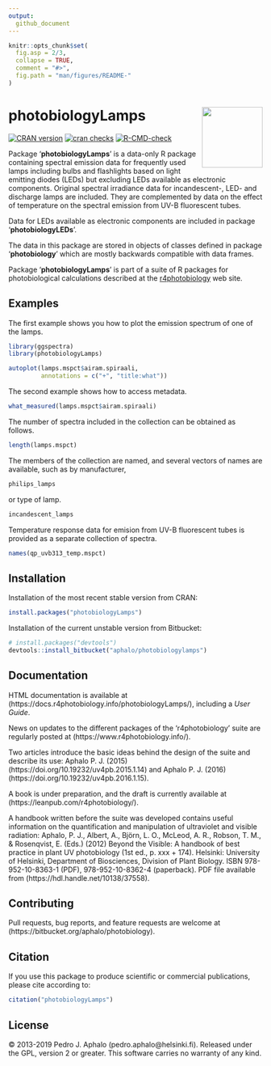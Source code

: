 ```yaml
---
output:
  github_document
---
```


```r
knitr::opts_chunk$set(
  fig.asp = 2/3,
  collapse = TRUE,
  comment = "#>",
  fig.path = "man/figures/README-"
)
```

# photobiologyLamps <img src="man/figures/logo.png" align="right" width="120" />

<!-- badges: start -->
[![CRAN version](https://www.r-pkg.org/badges/version-last-release/photobiologyLamps)](https://cran.r-project.org/package=photobiologyLamps) 
[![cran checks](https://cranchecks.info/badges/worst/photobiologyLamps)](https://cran.r-project.org/web/checks/check_results_photobiologyLamps.html)
[![R-CMD-check](https://github.com/aphalo/photobiologyLamps/workflows/R-CMD-check/badge.svg)](https://github.com/aphalo/photobiologyLamps/actions)
<!-- badges: end -->

Package '**photobiologyLamps**' is a data-only R package containing spectral
emission data for frequently used lamps including bulbs and flashlights based on
light emitting diodes (LEDs) but excluding LEDs available as electronic
components. Original spectral irradiance data for incandescent-, LED- and
discharge lamps are included. They are complemented by data on the effect of
temperature on the spectral emission from UV-B fluorescent tubes.
    
Data for LEDs available as electronic components are included in package '**photobiologyLEDs**'.

The data in this package are stored in objects of classes defined in package '**photobiology**' which are mostly backwards compatible with data frames.

Package '**photobiologyLamps**' is part of a suite of R packages for photobiological calculations described at the [r4photobiology](https://www.r4photobiology.info) web site.

## Examples

The first example shows you how to plot the emission spectrum of one of the
lamps.

```r
library(ggspectra)
library(photobiologyLamps)

autoplot(lamps.mspct$airam.spiraali,
         annotations = c("+", "title:what"))
```

The second example shows how to access metadata.

```r
what_measured(lamps.mspct$airam.spiraali)
```

The number of spectra included in the collection can be obtained as follows.

```r
length(lamps.mspct)
```

The members of the collection are named, and several vectors of names are available, such as by manufacturer,

```r
philips_lamps
```

or type of lamp.

```r
incandescent_lamps
```

Temperature response data for emision from UV-B fluorescent tubes is provided as a separate collection of spectra.

```r
names(qp_uvb313_temp.mspct)
```

## Installation

Installation of the most recent stable version from CRAN:

```r
install.packages("photobiologyLamps")
```

Installation of the current unstable version from Bitbucket:

```r
# install.packages("devtools")
devtools::install_bitbucket("aphalo/photobiologylamps")
```

## Documentation 

HTML documentation is available at (https://docs.r4photobiology.info/photobiologyLamps/), including a _User Guide_.

News on updates to the different packages of the 'r4photobiology' suite are regularly posted at (https://www.r4photobiology.info/).

Two articles introduce the basic ideas behind the design of the suite and describe its use:
Aphalo P. J. (2015) (https://doi.org/10.19232/uv4pb.2015.1.14) and Aphalo P. J. (2016)  (https://doi.org/10.19232/uv4pb.2016.1.15).

A book is under preparation, and the draft is currently available at (https://leanpub.com/r4photobiology/).

A handbook written before the suite was developed contains useful information on the quantification and manipulation of ultraviolet and visible radiation:
Aphalo, P. J., Albert, A., Björn, L. O., McLeod, A. R., Robson, T. M., & Rosenqvist, E. (Eds.) (2012) Beyond the Visible: A handbook of best practice in plant UV photobiology (1st ed., p. xxx + 174). Helsinki: University of Helsinki, Department of Biosciences, Division of Plant Biology. ISBN 978-952-10-8363-1 (PDF), 978-952-10-8362-4 (paperback). PDF file available from (https://hdl.handle.net/10138/37558).

## Contributing

Pull requests, bug reports, and feature requests are welcome at (https://bitbucket.org/aphalo/photobiology).

## Citation

If you use this package to produce scientific or commercial publications, please cite according to:

```r
citation("photobiologyLamps")
```

## License

© 2013-2019 Pedro J. Aphalo (pedro.aphalo@helsinki.fi). Released under the GPL, version 2 or greater. This software carries no warranty of any kind.

